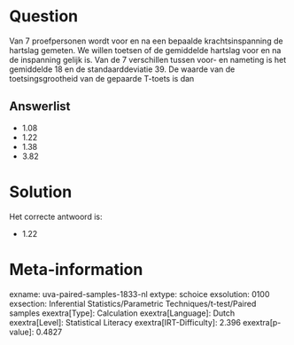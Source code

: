 Question
========

Van 7 proefpersonen wordt voor en na een bepaalde krachtsinspanning de
hartslag gemeten. We willen toetsen of de gemiddelde hartslag voor en na
de inspanning gelijk is. Van de 7 verschillen tussen voor- en nameting
is het gemiddelde 18 en de standaarddeviatie 39. De waarde van de
toetsingsgrootheid van de gepaarde T-toets is dan

Answerlist
----------

* 1.08
* 1.22
* 1.38
* 3.82

Solution
========

Het correcte antwoord is: 

* 1.22

Meta-information
================
exname: uva-paired-samples-1833-nl
extype: schoice
exsolution: 0100
exsection: Inferential Statistics/Parametric Techniques/t-test/Paired samples
exextra[Type]: Calculation
exextra[Language]: Dutch
exextra[Level]: Statistical Literacy
exextra[IRT-Difficulty]: 2.396
exextra[p-value]: 0.4827
